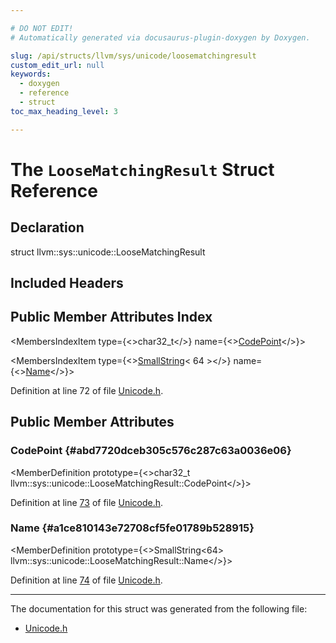 ```yaml
---

# DO NOT EDIT!
# Automatically generated via docusaurus-plugin-doxygen by Doxygen.

slug: /api/structs/llvm/sys/unicode/loosematchingresult
custom_edit_url: null
keywords:
  - doxygen
  - reference
  - struct
toc_max_heading_level: 3

---
```





# The `LooseMatchingResult` Struct Reference

<DoxygenPage pluginConfig={pluginConfig}>



## Declaration

<CodeBlock>struct llvm::sys::unicode::LooseMatchingResult</CodeBlock>

## Included Headers

<IncludesList>
<IncludesListItem
  filePath="llvm/Support/Unicode.h"
  permalink="/docs/api/files/include/include/llvm/include/llvm/support/unicode-h"
  isLocal="true" />
</IncludesList>

## Public Member Attributes Index

<MembersIndex>

<MembersIndexItem
  type={<>char32&#95;t</>}
  name={<><a href="#abd7720dceb305c576c287c63a0036e06">CodePoint</a></>}>
</MembersIndexItem>

<MembersIndexItem
  type={<><a href="/docs/api/classes/llvm/smallstring">SmallString</a>&lt; 64 &gt;</>}
  name={<><a href="#a1ce810143e72708cf5fe01789b528915">Name</a></>}>
</MembersIndexItem>

</MembersIndex>


Definition at line 72 of file <a href="/docs/api/files/include/include/llvm/include/llvm/support/unicode-h">Unicode.h</a>.

<SectionDefinition>

## Public Member Attributes

### CodePoint {#abd7720dceb305c576c287c63a0036e06}

<MemberDefinition
  prototype={<>char32&#95;t llvm::sys::unicode::LooseMatchingResult::CodePoint</>}>

Definition at line <a href="/docs/api/files/include/include/llvm/include/llvm/support/unicode-h/#l00073">73</a> of file <a href="/docs/api/files/include/include/llvm/include/llvm/support/unicode-h">Unicode.h</a>.
</MemberDefinition>

### Name {#a1ce810143e72708cf5fe01789b528915}

<MemberDefinition
  prototype={<>SmallString&lt;64&gt; llvm::sys::unicode::LooseMatchingResult::Name</>}>

Definition at line <a href="/docs/api/files/include/include/llvm/include/llvm/support/unicode-h/#l00074">74</a> of file <a href="/docs/api/files/include/include/llvm/include/llvm/support/unicode-h">Unicode.h</a>.
</MemberDefinition>

</SectionDefinition>

<hr/>

The documentation for this struct was generated from the following file:

<ul>
<li><a href="/docs/api/files/include/include/llvm/include/llvm/support/unicode-h">Unicode.h</a></li>
</ul>

</DoxygenPage>
